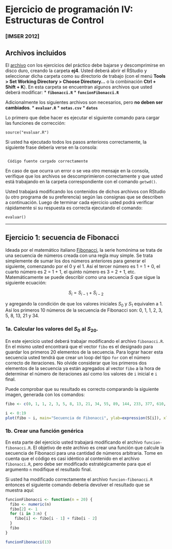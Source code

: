 Ejercicio de programación IV: Estructuras de Control
========================================================

### [IMSER 2012]

Archivos incluidos
-------------------
El [archivo](https://github.com/jumanbar/Curso-R/blob/master/ejercicios-de-programacion/ejercicio4/ej4.zip?raw=true) con los ejercicios del práctico debe bajarse y descomprimirse en disco duro, creando la carpeta **ej4**. Usted deberá abrir el RStudio y seleccionar dicha carpeta como su directorio de trabajo (con el menú **Tools > Set Working Directory > Choose Directory...** o la combinación **Ctrl + Shift + K**). En esta carpeta se encuentran algunos archivos que usted deberá modificar:
* **` fibonacci.R `**
* **` funcionFibonacci.R `**

Adicionalmente los siguientes archivos son necesarios, pero **no deben ser cambiados**.
* **` evaluar.R `**
* **` notas.csv `**
* **` datos `**

Lo primero que debe hacer es ejecutar el siguiente comando para cargar las funciones de corrección:

```
source("evaluar.R")
```
Si usted ha ejecutado todos los pasos anteriores correctamente, la siguiente frase debería verse en la consola:

```

 Código fuente cargado correctamente

```

En caso de que ocurra un error o se vea otro mensaje en la consola, verifique que los archivos se descomprimieron correctamente y que usted está trabajando en la carpeta correspondiente con el comando `getwd()`.

Usted trabajará modificando los contenidos de dichos archivos con RStudio (u otro programa de su preferencia) según las consignas que se describen a continuación. Luego de terminar cada ejercicio usted podrá verificar rápidamente si su respuesta es correcta ejecutando el comando:

```
evaluar()
```

********

Ejercicio 1: secuencia de Fibonacci
-------------------

Ideada por el matemático italiano [Fibonacci](https://es.wikipedia.org/wiki/Fibonacci), la serie homónima se trata de una secuencia de números creada con una regla muy simple. Se trata simplemente de sumar los dos números anteriores para generar el siguiente, comenzando por el 0 y el 1. Así el tercer número es 1 = 1 + 0, el cuarto número es 2 = 1 + 1, el quinto número es 3 = 2 + 1, etc. Matemáticamente se puede describir como una secuencia $S$ que sigue la siguiente ecuación:

$$
  S_i = S_{i - 1} + S_{i - 2}
$$

y agregando la condición de que los valores iniciales $S_0$ y $S_1$ equivalen a 1. Así los primeros 10 números de la secuencia de Fibonacci son: 0, 1, 1, 2, 3, 5, 8, 13, 21 y 34.

### 1a. Calcular los valores del $S_0$ al $S_{20}$.

En este ejercicio usted deberá trabajar modificando el archivo `fibonacci.R`. En el mismo usted encontrará que el vector `fibo` es el designado para guardar los primeros 20 elementos de la secuencia. Para lograr hacer esta secuencia usted tendrá que crear un loop del tipo `for` con el número correcto de iteraciones. No olvide considerar que los primeros dos elementos de la secuencia ya están agregados al vector `fibo` a la hora de determinar el número de iteraciones así como los valores de `i` inicial e `i` final.

Puede comprobar que su resultado es correcto comparando la siguiente imagen, generada con los comandos:

```r
fibo <- c(0, 1, 1, 2, 3, 5, 8, 13, 21, 34, 55, 89, 144, 233, 377, 610, 987, 1597, 2584, 4181)
```
```r
i <- 0:19
plot(fibo ~ i, main="Secuencia de Fibonacci", ylab=expression(S[i]), xlab="i")
```

### 1b. Crear una función genérica

En esta parte del ejercicio usted trabajará modificando el archivo `funcion-fibonacci.R`. El objetivo de este archivo es crear una función que calcule la secuencia de Fibonacci para una cantidad de números arbitraria. Tome en cuenta que el código es casi idéntico al contenido en el archivo `fibonacci.R`, pero debe ser modificado estratégicamente para que el argumento `n` modifique el resultado final.

Si usted ha modificado correctamente el archivo `funcion-fibonacci.R` entonces el siguiente comando debería devolver el resultado que se muestra aquí:
```r
funcionFibonacci <- function(n = 20) {
  fibo <- numeric(n)
  fibo[2] <- 1
  for (i in 3:n) {
    fibo[i] <- fibo[i - 1] + fibo[i - 2]
  }
  fibo
}
```
```r
funcionFibonacci(13)
```

